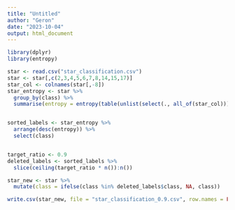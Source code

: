 ---
title: "Untitled"
author: "Geron"
date: "2023-10-04"
output: html_document
---
```{r}
library(dplyr)
library(entropy)

star <- read.csv("star_classification.csv")
star <- star[,c(2,3,4,5,6,7,8,14,15,17)]
star_col <- colnames(star[,-8])
star_entropy <- star %>%
  group_by(class) %>%
  summarise(entropy = entropy(table(unlist(select(., all_of(star_col))))) / log2(length(star_col)))


sorted_labels <- star_entropy %>%
  arrange(desc(entropy)) %>%
  select(class)


target_ratio <- 0.9  
deleted_labels <- sorted_labels %>%
  slice(ceiling(target_ratio * n()):n())

star_new <- star %>%
  mutate(class = ifelse(class %in% deleted_labels$class, NA, class))

write.csv(star_new, file = "star_classification_0.9.csv", row.names = FALSE)
```

